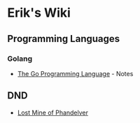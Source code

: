 = Erik's Wiki =

== Programming Languages ==

=== Golang ===

* [[The Go Programming Language]] - Notes

== DND ==

* [[Lost Mine of Phandelver]]
